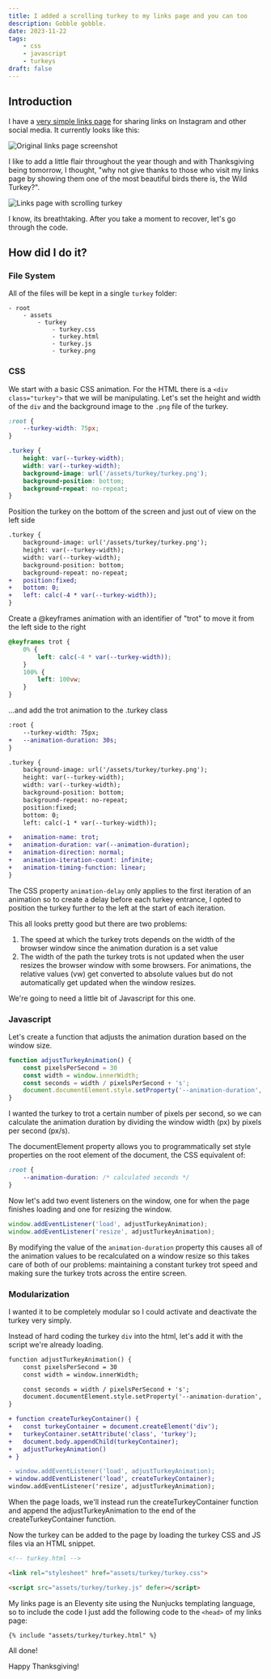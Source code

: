 ```yaml
---
title: I added a scrolling turkey to my links page and you can too
description: Gobble gobble.
date: 2023-11-22
tags:
    - css
    - javascript
    - turkeys
draft: false
---
```


## Introduction

I have a [very simple links page](https://links.parkerdavis.dev) for sharing links on Instagram and other social media. It currently looks like this:

<Image src={linksOriginal} alt="Original links page screenshot" class="small-image" />

I like to add a little flair throughout the year though and with Thanksgiving being tomorrow, I thought, "why not give thanks to those who visit my links page by showing them one of the most beautiful birds there is, the Wild Turkey?".

<Image src={scrollingTurkey} alt="Links page with scrolling turkey" class="small-image" />

I know, its breathtaking. After you take a moment to recover, let's go through the code.

## How did I do it?

### File System

All of the files will be kept in a single `turkey` folder:

```
- root
	- assets
		- turkey
			- turkey.css
			- turkey.html
			- turkey.js
			- turkey.png
```

### CSS

We start with a basic CSS animation. For the HTML there is a `<div class="turkey">` that we will be manipulating. Let's set the height and width of the `div` and the background image to the `.png` file of the turkey.

```css
:root {
	--turkey-width: 75px;
}

.turkey {
    height: var(--turkey-width);
    width: var(--turkey-width);
    background-image: url('/assets/turkey/turkey.png');
    background-position: bottom;
    background-repeat: no-repeat;
}
```

Position the turkey on the bottom of the screen and just out of view on the left side

```diff lang=css
.turkey {
    background-image: url('/assets/turkey/turkey.png');
    height: var(--turkey-width);
    width: var(--turkey-width);
    background-position: bottom;
    background-repeat: no-repeat;
+   position:fixed;
+   bottom: 0;
+   left: calc(-4 * var(--turkey-width));
}
```

Create a @keyframes animation with an identifier of "trot" to move it from the left side to the right

```css
@keyframes trot {
    0% {
        left: calc(-4 * var(--turkey-width));
    }
    100% {
        left: 100vw;
    }
}
```

...and add the trot animation to the .turkey class

```diff lang=css
:root {
    --turkey-width: 75px;
+   --animation-duration: 30s;
}

.turkey {
    background-image: url('/assets/turkey/turkey.png');
    height: var(--turkey-width);
    width: var(--turkey-width);
    background-position: bottom;
    background-repeat: no-repeat;
    position:fixed;
    bottom: 0;
    left: calc(-1 * var(--turkey-width));

+   animation-name: trot;
+   animation-duration: var(--animation-duration);
+   animation-direction: normal;
+   animation-iteration-count: infinite;
+   animation-timing-function: linear;
}
```

The CSS property `animation-delay` only applies to the first iteration of an animation so to create a delay before each turkey entrance,  I opted to position the turkey further to the left at the start of each iteration.

This all looks pretty good but there are two problems:

1) The speed at which the turkey trots depends on the width of the browser window since the animation duration is a set value
2) The width of the path the turkey trots is not updated when the user resizes the browser window with some browsers. For animations, the relative values (vw) get converted to absolute values but do not automatically get updated when the window resizes.

We're going to need a little bit of Javascript for this one.

### Javascript

Let's create a function that adjusts the animation duration based on the window size.

```javascript
function adjustTurkeyAnimation() {
    const pixelsPerSecond = 30
    const width = window.innerWidth;
    const seconds = width / pixelsPerSecond + 's';
    document.documentElement.style.setProperty('--animation-duration', seconds);
}
```

I wanted the turkey to trot a certain number of pixels per second, so we can calculate the animation duration by dividing the window width (px) by pixels per second (px/s).

The documentElement property allows you to programmatically set style properties on the root element of the document, the CSS equivalent of: 

```css
:root {
	--animation-duration: /* calculated seconds */
}
```

Now let's add two event listeners on the window, one for when the page finishes loading and one for resizing the window.

```js
window.addEventListener('load', adjustTurkeyAnimation);
window.addEventListener('resize', adjustTurkeyAnimation);
```

By modifying the value of the `animation-duration` property this causes all of the animation values to be recalculated on a window resize so this takes care of both of our problems: maintaining a constant turkey trot speed and making sure the turkey trots across the entire screen.

### Modularization

I wanted it to be completely modular so I could activate and deactivate the turkey very simply. 

Instead of hard coding the turkey `div` into the html, let's add it with the script we're already loading.

```diff lang=js
function adjustTurkeyAnimation() {
    const pixelsPerSecond = 30
    const width = window.innerWidth;

    const seconds = width / pixelsPerSecond + 's';
    document.documentElement.style.setProperty('--animation-duration', seconds);
}

+ function createTurkeyContainer() {  
+   const turkeyContainer = document.createElement('div');
+   turkeyContainer.setAttribute('class', 'turkey'); 
+   document.body.appendChild(turkeyContainer); 
+   adjustTurkeyAnimation()
+ } 

- window.addEventListener('load', adjustTurkeyAnimation);
+ window.addEventListener('load', createTurkeyContainer);
window.addEventListener('resize', adjustTurkeyAnimation);
```

When the page loads, we'll instead run the createTurkeyContainer function and append the adjustTurkeyAnimation to the end of the createTurkeyContainer function.

Now the turkey can be added to the page by loading the turkey CSS and JS files via an HTML snippet.

```html
<!-- turkey.html -->

<link rel="stylesheet" href="assets/turkey/turkey.css">

<script src="assets/turkey/turkey.js" defer></script>
```

My links page is an Eleventy site using the Nunjucks templating language, so to include the code I just add the following code to the `<head>` of my links page:

```Nunjucks
{% include "assets/turkey/turkey.html" %}
```

All done!

Happy Thanksgiving!

<Turkey client:visible />